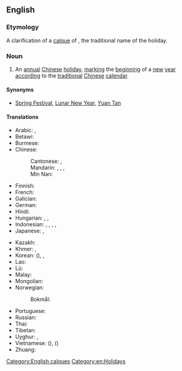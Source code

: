 ==English==
{{wikipedia}}

===Etymology===
A clarification of a [[calque]] of {{der|en|zh|新年||[[New Year]]|tr=xīnnián}}, the traditional name of the holiday.

===Noun===
{{en-noun|head=[[Chinese]] [[New Year]]}}

# An [[annual]] [[Chinese]] [[holiday]], [[mark]]ing the [[beginning]] of a [[new]] [[year]] [[accord]]ing to the [[traditional]] [[Chinese]] [[calendar]].

====Synonyms====
* [[Spring Festival]], [[Lunar New Year]], [[Yuan Tan]]

====Translations====
{{trans-top|Chinese New Year}}
* Arabic: {{t|ar|رَأْس السَّنَة الصِّينِيَّة}},  {{t|ar|عِيد الرَّبِيع}}
* Betawi: {{t|bew|lebaran cina}}
* Burmese: {{t|my|တရုတ်နှစ်တစ်ကူး}}
* Chinese:
*: Cantonese: {{t|yue|新年|tr=san1 nin4|sc=Hani}}, {{t|yue|農曆新年|tr=nung4 lik6 san1 nin4}}
*: Mandarin: {{t+|cmn|春節}}, {{t+|cmn|春节|tr=chūnjié}}, {{t+|cmn|農曆新年}}, {{t+|cmn|农历新年|tr=nónglì xīnnián}}
*: Min Nan: {{t+|nan|新正|tr=sin-chiaⁿ|sc=Hans}}
* Finnish: {{t|fi|[[kiinalainen]] [[uusivuosi]]}}
* French: {{t+|fr|nouvel an chinois|m}}
* Galician: {{t|gl|aninovo chinés|m}}
* German: {{t|de|chinesisches Neujahrsfest}}
* Hindi: {{t|hi|चीनी नववर्ष}}
* Hungarian: {{t|hu|kínai újév}}, {{t|hu|holdújév}}, {{t|hu|tavaszünnep}}
* Indonesian: {{t|id|Imlek}}, {{t|id|hari raya Imlek}}, {{t+|id|imlek}}, {{t|id|tahun baru imlek}}, {{t|id|sincia}}
* Japanese: {{t|ja|旧正月|tr=きゅうしょうがつ, kyūshōgatsu}}, {{t+|ja|春節|tr=しゅんせつ, shunsetsu}}
{{trans-mid}}
* Kazakh: {{t|kk|Қытай Жаңа жылы|sc=Cyrl}}
* Khmer: {{t|km|ចូលឆ្នាំចិន}}, {{t|km|នានិទាឃរដូវ}}
* Korean: {{t|ko|춘절}} ({{t+|ko|春節}}), {{t+|ko|설}}, {{t+|ko|설날}}
* Lao: {{t-needed|lo}}
* Lü: {{t-needed|khb}}
* Malay: {{t|ms|Tahun Baru Cina}}
* Mongolian: {{t|mn|Хятадын Шинэ Жил|sc=Cyrl}}
* Norwegian:
*: Bokmål: {{t|nb|kinesisk nyttår|n}}
* Portuguese: {{t|pt|ano novo chinês|m}}
* Russian: {{t|ru|[[китайский|Кита́йский]] [[Но́вый год]]|m}}
* Thai: {{t|th|ตรุษจีน}}
* Tibetan: {{t-needed|bo}}
* Uyghur: {{t|ug|چاغان}}, {{t|ug|باھار بايرىمى}}
* Vietnamese: {{t+|vi|Tết Nguyên Đán}} ({{t|vi|節元旦|sc=Hani}}), {{t|vi|Xuân tiết}} ({{t|vi|春節|sc=Hani}})
* Zhuang: {{t|za|cieng}}
{{trans-bottom}}

[[Category:English calques]]
[[Category:en:Holidays]]